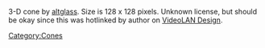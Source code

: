 3-D cone by [[User:altglass|altglass]]. Size is 128 x 128 pixels. Unknown license, but should be okay since this was hotlinked by author on [[VideoLAN Design]]. [[Category:Cones]]